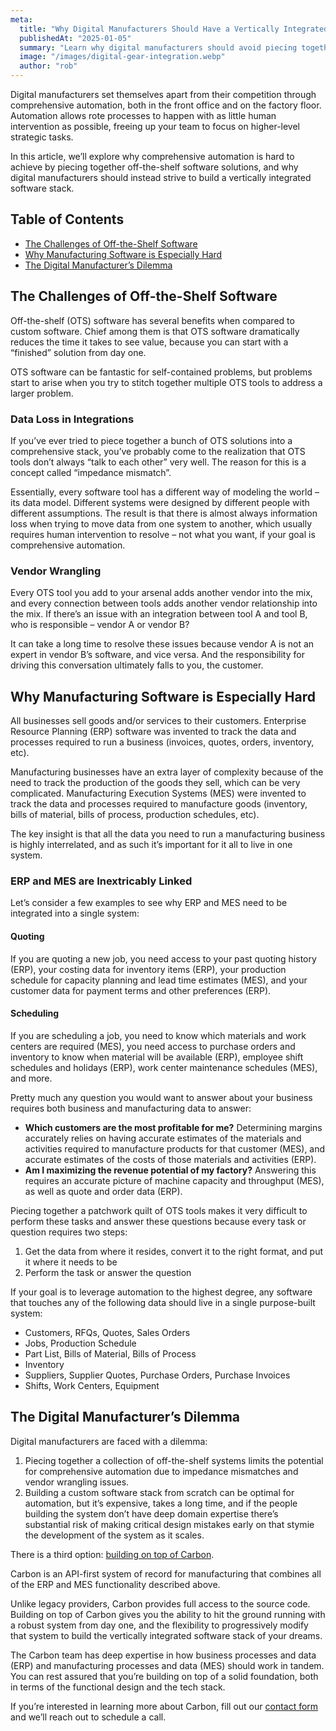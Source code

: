 ```yaml
---
meta:
  title: "Why Digital Manufacturers Should Have a Vertically Integrated Software Stack"
  publishedAt: "2025-01-05"
  summary: "Learn why digital manufacturers should avoid piecing together off-the-shelf software solutions and instead build a vertically integrated software stack that combines ERP and MES functionality for comprehensive automation."
  image: "/images/digital-gear-integration.webp"
  author: "rob"
---
```


Digital manufacturers set themselves apart from their competition through comprehensive automation, both in the front office and on the factory floor. Automation allows rote processes to happen with as little human intervention as possible, freeing up your team to focus on higher-level strategic tasks.

In this article, we’ll explore why comprehensive automation is hard to achieve by piecing together off-the-shelf software solutions, and why digital manufacturers should instead strive to build a vertically integrated software stack.

## Table of Contents

- [The Challenges of Off-the-Shelf Software](#the-challenges-of-off-the-shelf-software)
- [Why Manufacturing Software is Especially Hard](#why-manufacturing-software-is-especially-hard)
- [The Digital Manufacturer’s Dilemma](#the-digital-manufacturers-dilemma)

## The Challenges of Off-the-Shelf Software

Off-the-shelf (OTS) software has several benefits when compared to custom software. Chief among them is that OTS software dramatically reduces the time it takes to see value, because you can start with a “finished” solution from day one.

OTS software can be fantastic for self-contained problems, but problems start to arise when you try to stitch together multiple OTS tools to address a larger problem.

### Data Loss in Integrations

If you’ve ever tried to piece together a bunch of OTS solutions into a comprehensive stack, you’ve probably come to the realization that OTS tools don’t always “talk to each other” very well. The reason for this is a concept called “impedance mismatch”.

Essentially, every software tool has a different way of modeling the world – its data model. Different systems were designed by different people with different assumptions. The result is that there is almost always information loss when trying to move data from one system to another, which usually requires human intervention to resolve – not what you want, if your goal is comprehensive automation.

### Vendor Wrangling

Every OTS tool you add to your arsenal adds another vendor into the mix, and every connection between tools adds another vendor relationship into the mix. If there’s an issue with an integration between tool A and tool B, who is responsible – vendor A or vendor B?

It can take a long time to resolve these issues because vendor A is not an expert in vendor B’s software, and vice versa. And the responsibility for driving this conversation ultimately falls to you, the customer.

## Why Manufacturing Software is Especially Hard

All businesses sell goods and/or services to their customers. Enterprise Resource Planning (ERP) software was invented to track the data and processes required to run a business (invoices, quotes, orders, inventory, etc).

Manufacturing businesses have an extra layer of complexity because of the need to track the production of the goods they sell, which can be very complicated. Manufacturing Execution Systems (MES) were invented to track the data and processes required to manufacture goods (inventory, bills of material, bills of process, production schedules, etc).

The key insight is that all the data you need to run a manufacturing business is highly interrelated, and as such it’s important for it all to live in one system.

### ERP and MES are Inextricably Linked

Let’s consider a few examples to see why ERP and MES need to be integrated into a single system:

#### Quoting

If you are quoting a new job, you need access to your past quoting history (ERP), your costing data for inventory items (ERP), your production schedule for capacity planning and lead time estimates (MES), and your customer data for payment terms and other preferences (ERP).

#### Scheduling

If you are scheduling a job, you need to know which materials and work centers are required (MES), you need access to purchase orders and inventory to know when material will be available (ERP), employee shift schedules and holidays (ERP), work center maintenance schedules (MES), and more.

Pretty much any question you would want to answer about your business requires both business and manufacturing data to answer:

- **Which customers are the most profitable for me?** Determining margins accurately relies on having accurate estimates of the materials and activities required to manufacture products for that customer (MES), and accurate estimates of the costs of those materials and activities (ERP).
- **Am I maximizing the revenue potential of my factory?** Answering this requires an accurate picture of machine capacity and throughput (MES), as well as quote and order data (ERP).

Piecing together a patchwork quilt of OTS tools makes it very difficult to perform these tasks and answer these questions because every task or question requires two steps:

1. Get the data from where it resides, convert it to the right format, and put it where it needs to be
2. Perform the task or answer the question

If your goal is to leverage automation to the highest degree, any software that touches any of the following data should live in a single purpose-built system:

- Customers, RFQs, Quotes, Sales Orders
- Jobs, Production Schedule
- Part List, Bills of Material, Bills of Process
- Inventory
- Suppliers, Supplier Quotes, Purchase Orders, Purchase Invoices
- Shifts, Work Centers, Equipment

## The Digital Manufacturer’s Dilemma

Digital manufacturers are faced with a dilemma:

1. Piecing together a collection of off-the-shelf systems limits the potential for comprehensive automation due to impedance mismatches and vendor wrangling issues.
2. Building a custom software stack from scratch can be optimal for automation, but it’s expensive, takes a long time, and if the people building the system don’t have deep domain expertise there’s substantial risk of making critical design mistakes early on that stymie the development of the system as it scales.

There is a third option: [building on top of Carbon](/learn/build-vs-buy).

Carbon is an API-first system of record for manufacturing that combines all of the ERP and MES functionality described above.

Unlike legacy providers, Carbon provides full access to the source code. Building on top of Carbon gives you the ability to hit the ground running with a robust system from day one, and the flexibility to progressively modify that system to build the vertically integrated software stack of your dreams.

The Carbon team has deep expertise in how business processes and data (ERP) and manufacturing processes and data (MES) should work in tandem. You can rest assured that you’re building on top of a solid foundation, both in terms of the functional design and the tech stack.

If you’re interested in learning more about Carbon, fill out our [contact form](/contact) and we’ll reach out to schedule a call.
